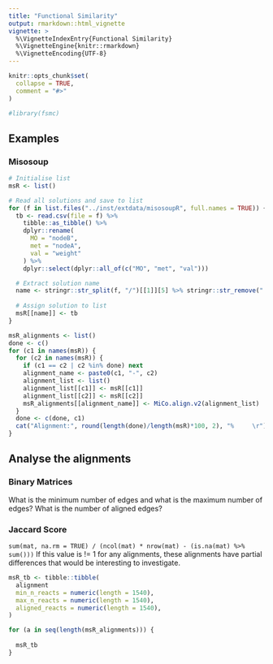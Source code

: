 ```yaml
---
title: "Functional Similarity"
output: rmarkdown::html_vignette
vignette: >
  %\VignetteIndexEntry{Functional Similarity}
  %\VignetteEngine{knitr::rmarkdown}
  %\VignetteEncoding{UTF-8}
---
```


```r
knitr::opts_chunk$set(
  collapse = TRUE,
  comment = "#>"
)
```

```r
#library(fsmc)
```

## Examples

### Misosoup 
```r
# Initialise list
msR <- list()

# Read all solutions and save to list
for (f in list.files("../inst/extdata/misosoupR", full.names = TRUE)) {
  tb <- read.csv(file = f) %>%
    tibble::as_tibble() %>%
    dplyr::rename(
      MO = "nodeB",
      met = "nodeA",
      val = "weight"
    ) %>%
    dplyr::select(dplyr::all_of(c("MO", "met", "val")))

  # Extract solution name
  name <- stringr::str_split(f, "/")[[1]][5] %>% stringr::str_remove(".csv")
  
  # Assign solution to list
  msR[[name]] <- tb
}
```


```r
msR_alignments <- list()
done <- c()
for (c1 in names(msR)) {
  for (c2 in names(msR)) {
    if (c1 == c2 | c2 %in% done) next
    alignment_name <- paste0(c1, "-", c2)
    alignment_list <- list()
    alignment_list[[c1]] <- msR[[c1]]
    alignment_list[[c2]] <- msR[[c2]]
    msR_alignments[[alignment_name]] <- MiCo.align.v2(alignment_list)
  }
  done <- c(done, c1)
  cat("Alignment:", round(length(done)/length(msR)*100, 2), "%     \r")
}
```

## Analyse the alignments

### Binary Matrices
What is the minimum number of edges and what is the maximum number of edges?
What is the number of aligned edges?

### Jaccard Score
`sum(mat, na.rm = TRUE) / (ncol(mat) * nrow(mat) - (is.na(mat) %>% sum()))`
If this value is != 1 for any alignments, these alignments have partial differences that would be interesting to investigate. 

```r
msR_tb <- tibble::tibble(
  alignment
  min_n_reacts = numeric(length = 1540),
  max_n_reacts = numeric(length = 1540),
  aligned_reacts = numeric(length = 1540),
)
```

```r
for (a in seq(length(msR_alignments))) {
  
  msR_tb
}
```

